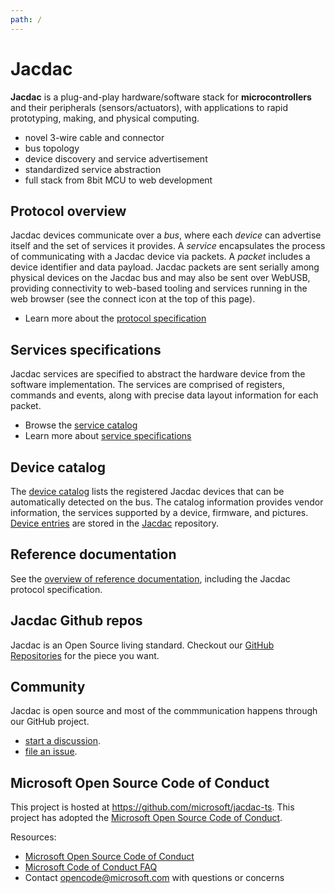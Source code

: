 ```yaml
---
path: /
---
```


# Jacdac

**Jacdac** is a plug-and-play hardware/software stack 
for **microcontrollers** and their peripherals (sensors/actuators), 
with applications to rapid prototyping, making, and physical computing. 

* novel 3-wire cable and connector
* bus topology
* device discovery and service advertisement
* standardized service abstraction
* full stack from 8bit MCU to web development

## Protocol overview

Jacdac devices communicate over a *bus*, where each *device* can advertise itself 
and the set of services it provides. 
A *service* encapsulates the process of communicating with a Jacdac device via packets.
A *packet* includes a device identifier and data payload. 
Jacdac packets are sent serially among physical devices on the Jacdac bus
and may also be sent over WebUSB, 
providing connectivity to web-based tooling and services running in the web browser
(see the connect icon at the top of this page).

* Learn more about the [protocol specification](/reference/protocol)

## Services specifications

Jacdac services are specified to abstract the hardware device from the software implementation.
The services are comprised of registers, commands and events, along with precise data layout information
for each packet.

* Browse the [service catalog](/services)
* Learn more about [service specifications](/reference/service-specification)

## Device catalog

The [device catalog](/devices) lists the registered Jacdac devices that can be automatically detected on the bus. 
The catalog information provides vendor information, the services supported by a device, firmware, and pictures. 
[Device entries](/reference/device-specification) are stored in the [Jacdac](https://github.com/microsoft/jacdac) repository.

## Reference documentation

See the [overview of reference documentation](/reference/), including the Jacdac protocol specification.

## Jacdac Github repos

Jacdac is an Open Source living standard. Checkout our [GitHub Repositories](/github) for the piece you want.

## Community

Jacdac is open source and most of the commmunication happens through our GitHub project.

* [start a discussion](https://github.com/microsoft/jacdac/discussions).
* [file an issue](https://github.com/microsoft/jacdac/issues).

## Microsoft Open Source Code of Conduct

This project is hosted at https://github.com/microsoft/jacdac-ts. This project has adopted the [Microsoft Open Source Code of Conduct](https://opensource.microsoft.com/codeofconduct/).

Resources:

- [Microsoft Open Source Code of Conduct](https://opensource.microsoft.com/codeofconduct/)
- [Microsoft Code of Conduct FAQ](https://opensource.microsoft.com/codeofconduct/faq/)
- Contact [opencode@microsoft.com](mailto:opencode@microsoft.com) with questions or concerns
